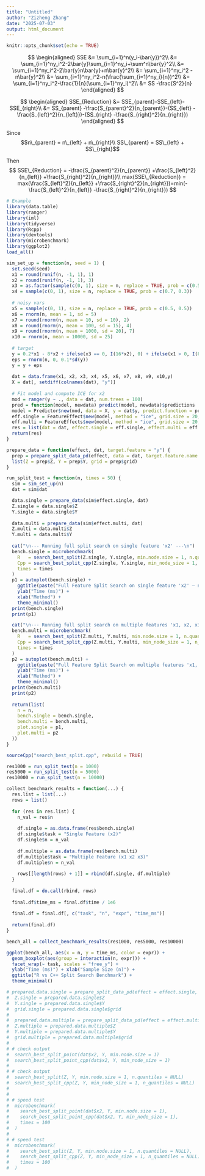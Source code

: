 ```yaml
---
title: "Untitled"
author: "Zizheng Zhang"
date: "2025-07-03"
output: html_document
---
```


```r
knitr::opts_chunk$set(echo = TRUE)
```

$$
\begin{aligned}
SSE &= \sum_{i=1}^n(y_i-\bar{y})^2\\
&= \sum_{i=1}^ny_i^2-2\bar{y}\sum_{i=1}^ny_i+\sum^n\bar{y}^2\\
&= \sum_{i=1}^ny_i^2-2\bar{y}n\bar{y}+n\bar{y}^2\\
&= \sum_{i=1}^ny_i^2 - n\bar{y}^2\\
&= \sum_{i=1}^ny_i^2-n(\frac{\sum_{i=1}^ny_i}{n})^2\\
&= \sum_{i=1}^ny_i^2-\frac{1}{n}(\sum_{i=1}^ny_i)^2\\
&= SS -\frac{S^2}{n}
\end{aligned}
$$

$$
\begin{aligned}
SSE_{Reduction} &= SSE_{parent}-SSE_{left}-SSE_{right}\\
&= SS_{parent} -\frac{S_{parent}^2}{n_{parent}}-(SS_{left} -\frac{S_{left}^2}{n_{left}})-(SS_{right} -\frac{S_{right}^2}{n_{right}})
\end{aligned}
$$

Since $$n\_{parent} = n\_{left} + n\_{right}\\ SS\_{parent} = SS\_{left} + SS\_{right}$$

Then $$ 
SSE\_{Reduction} = -\frac{S_{parent}^2}{n_{parent}} +\frac{S_{left}^2}{n_{left}} +\frac{S_{right}^2}{n_{right}}\\ max(SSE\_{Reduction}) = max(\frac{S_{left}^2}{n_{left}} +\frac{S_{right}^2}{n_{right}})=min(-\frac{S_{left}^2}{n_{left}} -\frac{S_{right}^2}{n_{right}}) 
$$

```r
# Example
library(data.table)
library(ranger)
library(iml)
library(tidyverse)
library(Rcpp)
library(devtools)
library(microbenchmark)
library(ggplot2)
load_all()

sim_set_up = function(n, seed = 1) {
  set.seed(seed)
  x1 = round(runif(n, -1, 1), 1)
  x2 = round(runif(n, -1, 1), 3)
  x3 = as.factor(sample(c(0, 1), size = n, replace = TRUE, prob = c(0.5, 0.5)))
  x4 = sample(c(0, 1), size = n, replace = TRUE, prob = c(0.7, 0.3))
  
  # noisy vars
  x5 = sample(c(0, 1), size = n, replace = TRUE, prob = c(0.5, 0.5))
  x6 = rnorm(n, mean = 1, sd = 5)
  x7 = round(rnorm(n, mean = 10, sd = 10), 2)
  x8 = round(rnorm(n, mean = 100, sd = 15), 4)
  x9 = round(rnorm(n, mean = 1000, sd = 20), 7)
  x10 = rnorm(n, mean = 10000, sd = 25)
  
  # target
  y = 0.2*x1 - 8*x2 + ifelse(x3 == 0, I(16*x2), 0) + ifelse(x1 > 0, I(8*x2), 0) + 2*x8
  eps = rnorm(n, 0, 0.1*sd(y))
  y = y + eps
  
  dat = data.frame(x1, x2, x3, x4, x5, x6, x7, x8, x9, x10,y)
  X = dat[, setdiff(colnames(dat), "y")]
  
  # Fit model and compute ICE for x2
  mod = ranger(y ~ ., data = dat, num.trees = 100)
  pred = function(model, newdata) predict(model, newdata)$predictions
  model = Predictor$new(mod, data = X, y = dat$y, predict.function = pred)
  eff.single = FeatureEffect$new(model, method = "ice", grid.size = 20, feature = "x2")
  eff.multi = FeatureEffects$new(model, method = "ice", grid.size = 20, feature = c("x1", "x2", "x3"))
  res = list(dat = dat, effect.single = eff.single, effect.multi = eff.multi)
  return(res)
}

prepare_data = function(effect, dat, target.feature = "y") {
  prep = prepare_split_data_pd(effect, data = dat, target.feature.name = target.feature)
  list(Z = prep$Z, Y = prep$Y, grid = prep$grid)
}

run_split_test = function(n, times = 50) {
  sim = sim_set_up(n)
  dat = sim$dat

  data.single = prepare_data(sim$effect.single, dat)
  Z.single = data.single$Z
  Y.single = data.single$Y
  
  data.multi = prepare_data(sim$effect.multi, dat)
  Z.multi = data.multi$Z
  Y.multi = data.multi$Y
  
  cat("\n--- Running full split search on single feature 'x2' ---\n")
  bench.single = microbenchmark(
    R   = search_best_split(Z.single, Y.single, min.node.size = 1, n.quantiles = 10),
    Cpp = search_best_split_cpp(Z.single, Y.single, min_node_size = 1, n_quantiles = 10),
    times = times
  )
  p1 = autoplot(bench.single) +
    ggtitle(paste("Full Feature Split Search on single feature 'x2' — n =", n)) +
    ylab("Time (ms)") +
    xlab("Method") +
    theme_minimal()
  print(bench.single)
  print(p1)

  cat("\n--- Running full split search on multiple features 'x1, x2, x3' ---\n")
  bench.multi = microbenchmark(
    R   = search_best_split(Z.multi, Y.multi, min.node.size = 1, n.quantiles = 10),
    Cpp = search_best_split_cpp(Z.multi, Y.multi, min_node_size = 1, n_quantiles = 10),
    times = times
  )
  p2 = autoplot(bench.multi) +
    ggtitle(paste("Full Feature Split Search on multiple features 'x1, x2, x3' — n =", n)) +
    ylab("Time (ms)") +
    xlab("Method") +
    theme_minimal()
  print(bench.multi)
  print(p2)
  
  return(list(
    n = n,
    bench.single = bench.single,
    bench.multi = bench.multi,
    plot.single = p1,
    plot.multi = p2
  ))
}

sourceCpp("search_best_split.cpp", rebuild = TRUE)

res1000 = run_split_test(n = 1000)
res5000 = run_split_test(n = 5000)
res10000 = run_split_test(n = 10000)

collect_benchmark_results = function(...) {
  res.list = list(...)
  rows = list()
  
  for (res in res.list) {
    n_val = res$n
    
    df.single = as.data.frame(res$bench.single)
    df.single$task = "Single Feature (x2)"
    df.single$n = n_val
    
    df.multiple = as.data.frame(res$bench.multi)
    df.multiple$task = "Multiple Feature (x1 x2 x3)"
    df.multiple$n = n_val
    
    rows[[length(rows) + 1]] = rbind(df.single, df.multiple)
  }
  
  final.df = do.call(rbind, rows)
  
  final.df$time_ms = final.df$time / 1e6
  
  final.df = final.df[, c("task", "n", "expr", "time_ms")]
  
  return(final.df)
}

bench_all = collect_benchmark_results(res1000, res5000, res10000)

ggplot(bench_all, aes(x = n, y = time_ms, color = expr)) +
  geom_boxplot(aes(group = interaction(n, expr))) +
  facet_wrap(~ task, scales = "free_y") +
  ylab("Time (ms)") + xlab("Sample Size (n)") +
  ggtitle("R vs C++ Split Search Benchmark") +
  theme_minimal()

# prepared.data.single = prepare_split_data_pd(effect = effect.single, data = dat, target.feature.name = "y")
#  Z.single = prepared.data.single$Z
#  Y.single = prepared.data.single$Y
#  grid.single = prepared.data.single$grid
# 
#  prepared.data.multiple = prepare_split_data_pd(effect = effect.multiple, data = dat, target.feature.name = "y")
#  Z.multiple = prepared.data.multiple$Z
#  Y.multiple = prepared.data.multiple$Y
#  grid.multiple = prepared.data.multiple$grid
# 
# # check output
#  search_best_split_point(dat$x2, Y, min.node.size = 1)
#  search_best_split_point_cpp(dat$x2, Y, min_node_size = 1)
# 
# # check output
#  search_best_split(Z, Y, min.node.size = 1, n.quantiles = NULL)
#  search_best_split_cpp(Z, Y, min_node_size = 1, n_quantiles = NULL)
# 
# 
# # speed test
#  microbenchmark(
#    search_best_split_point(dat$x2, Y, min.node.size = 1),
#    search_best_split_point_cpp(dat$x2, Y, min_node_size = 1),
#    times = 100
#  )
# 
# # speed test
#  microbenchmark(
#    search_best_split(Z, Y, min.node.size = 1, n.quantiles = NULL),
#    search_best_split_cpp(Z, Y, min_node_size = 1, n_quantiles = NULL),
#    times = 100
#  )
```
